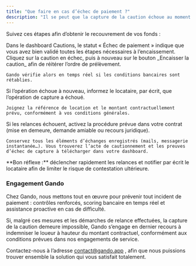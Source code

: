 ```yaml
---
title: "Que faire en cas d’échec de paiement ?"
description: "Il se peut que la capture de la caution échoue au moment où vous tentez de l’activer, soit par manque de fonds sur le compte bancaire du client, soit à cause d’une erreur indépendante de notre responsabilité."
---
```


Suivez ces étapes afin d’obtenir le recouvrement de vos fonds :

<Steps>
  <Step title="Vérifier l’état de l’opération" titleSize="h3">
    Dans le dashboard Cautions, le statut « Échec de paiement » indique que vous avez bien validé toutes les étapes nécessaires à l’encaissement.
  </Step>
  <Step title="Relancer la tentative" titleSize="h3">
    Cliquez sur la caution en échec, puis à nouveau sur le bouton _Encaisser la caution_ afin de réitérer l’ordre de prélèvement.

    Gando vérifie alors en temps réel si les conditions bancaires sont rétablies.
  </Step>
  <Step title="Notifier le locataire" titleSize="h3">
    Si l’opération échoue à nouveau, informez le locataire, par écrit, que l’opération de capture a échoué.

    Joignez la référence de location et le montant contractuellement prévu, conformément à vos conditions générales.
  </Step>
  <Step title="Recours contractuel" titleSize="h3">
    Si les relances échouent, activez la procédure prévue dans votre contrat (mise en demeure, demande amiable ou recours juridique).

    Conservez tous les éléments d’échanges enregistrés (mails, messagerie instantanée…). Vous trouverez l’acte de cautionnement et les preuves d’échec de capture à télécharger dans votre dashboard.
  </Step>
</Steps>

<Tip>
  **Bon réflexe :** déclencher rapidement les relances et notifier par écrit le locataire afin de limiter le risque de contestation ultérieure.
</Tip>

### **Engagement Gando**

Chez Gando, nous mettons tout en œuvre pour prévenir tout incident de paiement : contrôles renforcés, scoring bancaire en temps réel et assistance proactive en cas de difficulté.

Si, malgré ces mesures et les démarches de relance effectuées, la capture de la caution demeure impossible, Gando s’engage en dernier recours à indemniser le loueur à hauteur du montant contractuel, conformément aux conditions prévues dans nos engagements de service.

Contactez-nous à l’adresse [<u>contact@gando.app</u>](mailto:contact@gando.app) , afin que nous puissions trouver ensemble la solution qui vous satisfait totalement.
